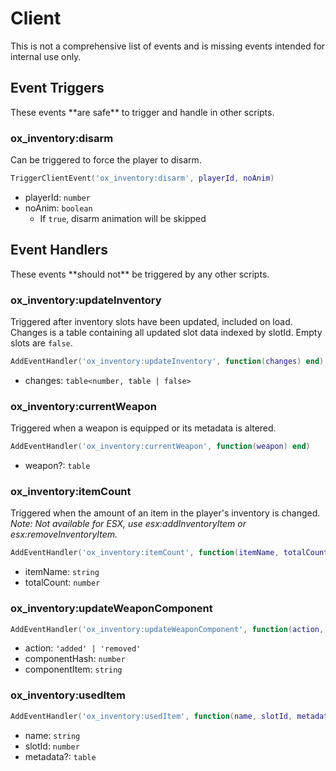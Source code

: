
# Client

This is not a comprehensive list of events and is missing events intended for internal use only.

## Event Triggers

<Callout type="info">
  These events **are safe** to trigger and handle in other scripts.
</Callout>

### ox_inventory:disarm

Can be triggered to force the player to disarm.

```lua
TriggerClientEvent('ox_inventory:disarm', playerId, noAnim)
```

- playerId: `number`
- noAnim: `boolean`
  - If `true`, disarm animation will be skipped

## Event Handlers

<Callout type="warning">
  These events **should not** be triggered by any other scripts.
</Callout>

### ox_inventory:updateInventory

Triggered after inventory slots have been updated, included on load.  
Changes is a table containing all updated slot data indexed by slotId. Empty slots are `false`.

```lua
AddEventHandler('ox_inventory:updateInventory', function(changes) end)
```

- changes: `table<number, table | false>`

### ox_inventory:currentWeapon

Triggered when a weapon is equipped or its metadata is altered.

```lua
AddEventHandler('ox_inventory:currentWeapon', function(weapon) end)
```

- weapon?: `table`

### ox_inventory:itemCount

Triggered when the amount of an item in the player's inventory is changed.  
_Note: Not available for ESX, use esx:addInventoryItem or esx:removeInventoryItem._

```lua
AddEventHandler('ox_inventory:itemCount', function(itemName, totalCount) end)
```

- itemName: `string`
- totalCount: `number`

### ox_inventory:updateWeaponComponent

```lua
AddEventHandler('ox_inventory:updateWeaponComponent', function(action, componentHash, componentItem) end)
```

- action: `'added' | 'removed'`
- componentHash: `number`
- componentItem: `string`

### ox_inventory:usedItem

```lua
AddEventHandler('ox_inventory:usedItem', function(name, slotId, metadata) end)
```

- name: `string`
- slotId: `number`
- metadata?: `table`
